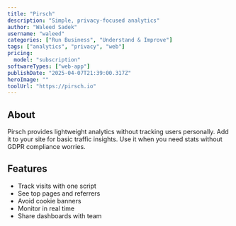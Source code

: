 ---
title: "Pirsch"
description: "Simple, privacy-focused analytics"
author: "Waleed Sadek"
username: "waleed"
categories: ["Run Business", "Understand & Improve"]
tags: ["analytics", "privacy", "web"]
pricing:
  model: "subscription"
softwareTypes: ["web-app"]
publishDate: "2025-04-07T21:39:00.317Z"
heroImage: ""
toolUrl: "https://pirsch.io"
---
## About
Pirsch provides lightweight analytics without tracking users personally. Add it to your site for basic traffic insights. Use it when you need stats without GDPR compliance worries.

## Features
- Track visits with one script
- See top pages and referrers
- Avoid cookie banners
- Monitor in real time
- Share dashboards with team